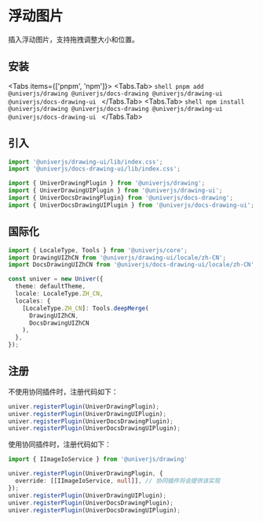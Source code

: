 
# 浮动图片

插入浮动图片，支持拖拽调整大小和位置。

## 安装

<Tabs items={['pnpm', 'npm']}>
  <Tabs.Tab>
    ```shell
    pnpm add @univerjs/drawing @univerjs/docs-drawing @univerjs/drawing-ui @univerjs/docs-drawing-ui
    ```
  </Tabs.Tab>
  <Tabs.Tab>
    ```shell
    npm install @univerjs/drawing @univerjs/docs-drawing @univerjs/drawing-ui @univerjs/docs-drawing-ui
    ```
  </Tabs.Tab>
</Tabs>

## 引入

```typescript
import '@univerjs/drawing-ui/lib/index.css';
import '@univerjs/docs-drawing-ui/lib/index.css';

import { UniverDrawingPlugin } from '@univerjs/drawing';
import { UniverDrawingUIPlugin } from '@univerjs/drawing-ui';
import { UniverDocsDrawingPlugin} from '@univerjs/docs-drawing';
import { UniverDocsDrawingUIPlugin } from '@univerjs/docs-drawing-ui';
```

## 国际化

```typescript
import { LocaleType, Tools } from '@univerjs/core';
import DrawingUIZhCN from '@univerjs/drawing-ui/locale/zh-CN';
import DocsDrawingUIZhCN from '@univerjs/docs-drawing-ui/locale/zh-CN';

const univer = new Univer({
  theme: defaultTheme,
  locale: LocaleType.ZH_CN,
  locales: {
    [LocaleType.ZH_CN]: Tools.deepMerge(
      DrawingUIZhCN,
      DocsDrawingUIZhCN
    ),
  },
});
```

## 注册

不使用协同插件时，注册代码如下：

```typescript
univer.registerPlugin(UniverDrawingPlugin);
univer.registerPlugin(UniverDrawingUIPlugin);
univer.registerPlugin(UniverDocsDrawingPlugin);
univer.registerPlugin(UniverDocsDrawingUIPlugin);
```

使用协同插件时，注册代码如下：

```typescript
import { IImageIoService } from '@univerjs/drawing'

univer.registerPlugin(UniverDrawingPlugin, {
  override: [[IImageIoService, null]], // 协同插件将会提供该实现
});
univer.registerPlugin(UniverDrawingUIPlugin);
univer.registerPlugin(UniverDocsDrawingPlugin);
univer.registerPlugin(UniverDocsDrawingUIPlugin);
```